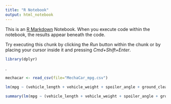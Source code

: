 ```yaml
---
title: "R Notebook"
output: html_notebook
---
```


This is an [R Markdown](http://rmarkdown.rstudio.com) Notebook. When you execute code within the notebook, the results appear beneath the code. 

Try executing this chunk by clicking the *Run* button within the chunk or by placing your cursor inside it and pressing *Cmd+Shift+Enter*. 

```r
library(dplyr)
```

.
```r
mechacar <- read_csv(file="MechaCar_mpg.csv")
```

```r
lm(mpg ~ (vehicle_length + vehicle_weight + spoiler_angle + ground_clearance + AWD), data = mechacar)

summary(lm(mpg ~ (vehicle_length + vehicle_weight + spoiler_angle + ground_clearance + AWD), data = mechacar))
```

